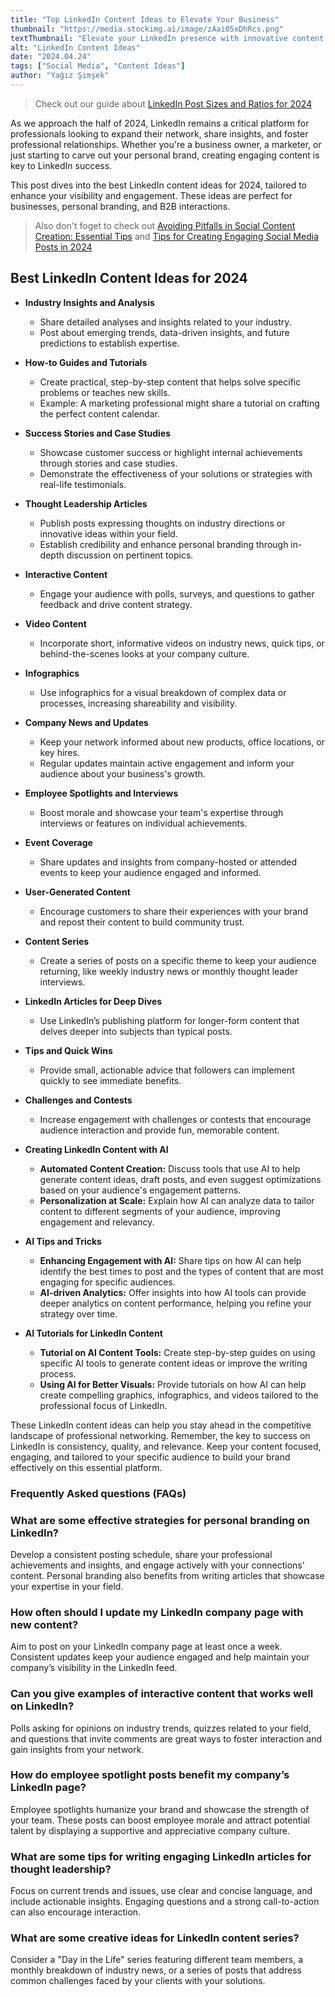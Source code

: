 ```yaml
---
title: "Top LinkedIn Content Ideas to Elevate Your Business"
thumbnail: "https://media.stockimg.ai/image/zAai05xDhRcs.png"
textThumbnail: "Elevate your LinkedIn presence with innovative content ideas for 2024, designed to captivate professionals, highlight expertise, and forge meaningful business connections."
alt: "LinkedIn Content Ideas"
date: "2024.04.24"
tags: ["Social Media", "Content Ideas"]
author: "Yağız Şimşek"
---
```


<CustomImage
    src="https://media.stockimg.ai/image/zAai05xDhRcs.png"
    alt="a woman sitting on a couch while reading a book"
/>

> Check out our guide about [LinkedIn Post Sizes and Ratios for 2024](https://stockimg.ai/blog/social-media/linkedin-post-sizes-and-ratios)

As we approach the half of 2024, LinkedIn remains a critical platform for professionals looking to expand their network, share insights, and foster professional relationships. Whether you're a business owner, a marketer, or just starting to carve out your personal brand, creating engaging content is key to LinkedIn success. 

This post dives into the best LinkedIn content ideas for 2024, tailored to enhance your visibility and engagement. These ideas are perfect for businesses, personal branding, and B2B interactions.

> Also don't foget to check out [Avoiding Pitfalls in Social Content Creation: Essential Tips](https://stockimg.ai/blog/social-media/avoiding-pitfalls-in-social-content-creation) and [Tips for Creating Engaging Social Media Posts in 2024](https://stockimg.ai/blog/social-media/tips-for-creating-engaging-social-media-posts)

## Best LinkedIn Content Ideas for 2024

<CustomImage
    src="https://raw.githubusercontent.com/Abdurrahman-Subh/mdx-blog/main/images/bwoman.png"
    alt="stunning and sophisticated american business woman"
/>

- **Industry Insights and Analysis**
    - Share detailed analyses and insights related to your industry.
    - Post about emerging trends, data-driven insights, and future predictions to establish expertise.

- **How-to Guides and Tutorials**
    - Create practical, step-by-step content that helps solve specific problems or teaches new skills.
    - Example: A marketing professional might share a tutorial on crafting the perfect content calendar.

- **Success Stories and Case Studies**
    - Showcase customer success or highlight internal achievements through stories and case studies.
    - Demonstrate the effectiveness of your solutions or strategies with real-life testimonials.

- **Thought Leadership Articles**
    - Publish posts expressing thoughts on industry directions or innovative ideas within your field.
    - Establish credibility and enhance personal branding through in-depth discussion on pertinent topics.

- **Interactive Content**
    - Engage your audience with polls, surveys, and questions to gather feedback and drive content strategy.

<CustomImage
    src="https://media.stockimg.ai/image/DPuWACcq3xtY.png"
    alt="robot and man shaking hands"
/>

- **Video Content**
    - Incorporate short, informative videos on industry news, quick tips, or behind-the-scenes looks at your company culture.

- **Infographics**
    - Use infographics for a visual breakdown of complex data or processes, increasing shareability and visibility.

- **Company News and Updates**
    - Keep your network informed about new products, office locations, or key hires.
    - Regular updates maintain active engagement and inform your audience about your business's growth.

- **Employee Spotlights and Interviews**
    - Boost morale and showcase your team's expertise through interviews or features on individual achievements.

- **Event Coverage**
    - Share updates and insights from company-hosted or attended events to keep your audience engaged and informed.

<CustomImage
    src="https://raw.githubusercontent.com/Abdurrahman-Subh/mdx-blog/main/images/bman.png"
    alt="robot and man shaking hands"
/>

- **User-Generated Content**
    - Encourage customers to share their experiences with your brand and repost their content to build community trust.

- **Content Series**
    - Create a series of posts on a specific theme to keep your audience returning, like weekly industry news or monthly thought leader interviews.

- **LinkedIn Articles for Deep Dives**
    - Use LinkedIn’s publishing platform for longer-form content that delves deeper into subjects than typical posts.

- **Tips and Quick Wins**
    - Provide small, actionable advice that followers can implement quickly to see immediate benefits.

- **Challenges and Contests**
    - Increase engagement with challenges or contests that encourage audience interaction and provide fun, memorable content.

<CustomImage
    src="https://media.stockimg.ai/6cPZV5BgvTq.png"
    alt="robot and man shaking hands"
/>

- **Creating LinkedIn Content with AI**
    - **Automated Content Creation:** Discuss tools that use AI to help generate content ideas, draft posts, and even suggest optimizations based on your audience's engagement patterns.  
    - **Personalization at Scale:** Explain how AI can analyze data to tailor content to different segments of your audience, improving engagement and relevancy.

- **AI Tips and Tricks**
  - **Enhancing Engagement with AI:** Share tips on how AI can help identify the best times to post and the types of content that are most engaging for specific audiences.
  - **AI-driven Analytics:** Offer insights into how AI tools can provide deeper analytics on content performance, helping you refine your strategy over time.

- **AI Tutorials for LinkedIn Content**
  - **Tutorial on AI Content Tools:** Create step-by-step guides on using specific AI tools to generate content ideas or improve the writing process.
  - **Using AI for Better Visuals:** Provide tutorials on how AI can help create compelling graphics, infographics, and videos tailored to the professional focus of LinkedIn.

These LinkedIn content ideas can help you stay ahead in the competitive landscape of professional networking. Remember, the key to success on LinkedIn is consistency, quality, and relevance. Keep your content focused, engaging, and tailored to your specific audience to build your brand effectively on this essential platform.

### Frequently Asked questions (FAQs)

### What are some effective strategies for personal branding on LinkedIn?

Develop a consistent posting schedule, share your professional achievements and insights, and engage actively with your connections' content. Personal branding also benefits from writing articles that showcase your expertise in your field.

### How often should I update my LinkedIn company page with new content?

Aim to post on your LinkedIn company page at least once a week. Consistent updates keep your audience engaged and help maintain your company’s visibility in the LinkedIn feed.

### Can you give examples of interactive content that works well on LinkedIn?

Polls asking for opinions on industry trends, quizzes related to your field, and questions that invite comments are great ways to foster interaction and gain insights from your network.

### How do employee spotlight posts benefit my company’s LinkedIn page?

Employee spotlights humanize your brand and showcase the strength of your team. These posts can boost employee morale and attract potential talent by displaying a supportive and appreciative company culture.

### What are some tips for writing engaging LinkedIn articles for thought leadership?

Focus on current trends and issues, use clear and concise language, and include actionable insights. Engaging questions and a strong call-to-action can also encourage interaction.

### What are some creative ideas for LinkedIn content series?

Consider a "Day in the Life" series featuring different team members, a monthly breakdown of industry news, or a series of posts that address common challenges faced by your clients with your solutions.
